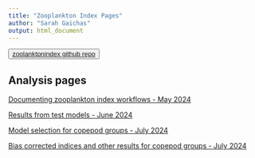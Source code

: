 ```yaml
---
title: "Zooplankton Index Pages"
author: "Sarah Gaichas"
output: html_document
---
```


<button>
    <a href="https://github.com/NOAA-EDAB/zooplanktonindex"> zoolanktpnindex github repo </a>
</button>


<!-- ADD LINKS BELOW, note, using the RMD link syntax will open the presentation in the same tab, which is annoying. Use the html with the "_blank" to fix that behavior -->

## Analysis pages
 

<a href="https://noaa-edab.github.io/zooplanktonindex/ZoopVASTworkflow.html" target="_blank"> Documenting zooplankton index workflows - May 2024 </a> 

<a href="https://noaa-edab.github.io/zooplanktonindex/TestResults.html" target="_blank"> Results from test models - June 2024 </a> 

<a href="https://noaa-edab.github.io/zooplanktonindex/CopeModSelection.html" target="_blank"> Model selection for copepod groups - July 2024 </a> 

<a href="https://noaa-edab.github.io/zooplanktonindex/CopeModResults.html" target="_blank"> Bias corrected indices and other results for copepod groups - July 2024 </a> 

